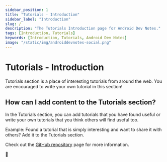 ```yaml
---
sidebar_position: 1
title: "Tutorials - Introduction"
sidebar_label: "Introduction"
slug: /
description: "The Tutorials Introduction page for Android Dev Notes."
tags: [Introduction, Tutorials]
keywords: [Introduction, Tutorials, Android Dev Notes]
image: "/static/img/androiddevnotes-social.png"
---
```


# Tutorials - Introduction

Tutorials section is a place of interesting tutorials from around the web. You are encouraged to write your own tutorial in this section!

## How can I add content to the Tutorials section?

In the Tutorials section, you can add tutorials that you have found useful or write your own tutorials that you think others will find useful too.

Example: Found a tutorial that is simply interesting and want to share it with others? Add it to the Tutorials section.

Check out the [GitHub repository](https://github.com/androiddevnotes/android-dev-notes-website) page for more information.

🐣
